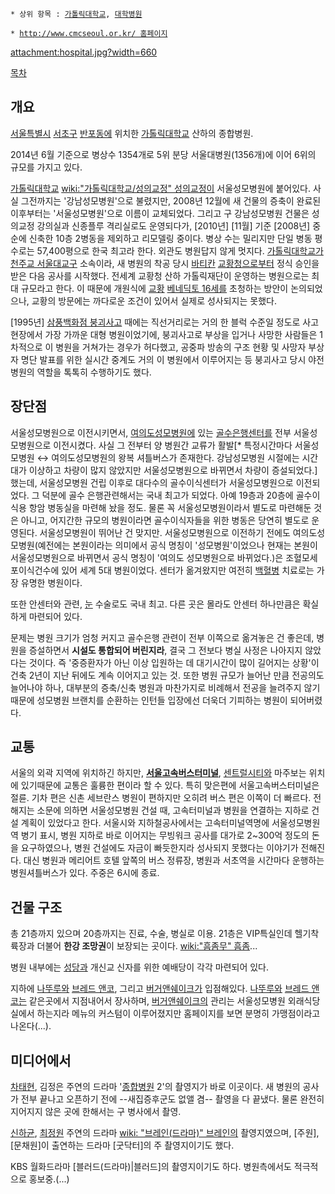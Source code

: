  * 상위 항목 : [[가톨릭대학교]], [[대학병원]]

 * [[http://www.cmcseoul.or.kr/ 홈페이지]]

attachment:hospital.jpg?width=660

[[목차]]
== 개요 ==
[[서울특별시]] [[서초구]] [[반포동]]에 위치한 [[가톨릭대학교]] 산하의 종합병원.

2014년 6월 기준으로 병상수 1354개로 5위 분당 서울대병원(1356개)에 이어 6위의 규모를 가지고 있다.

[[가톨릭대학교]] [[wiki:"가톨릭대학교/성의교정" 성의교정]]이 서울성모병원에 붙어있다. 사실 그전까지는 '강남성모병원'으로 불렸지만, 2008년 12월에 새 건물의 증축이 완료된 이후부터는 '서울성모병원'으로 이름이 교체되었다. 그리고 구 강남성모병원 건물은 성의교정 강의실과 신종플루 격리실로도 운영되다가, [2010년] [11월] 기준 [2008년] 중순에 신축한 10층 2병동을 제외하고 리모델링 중이다. 병상 수는 밀리지만 단일 병동 평수로는 57,400평으로 한국 최고라 한다. 외관도 병원답지 않게 멋지다. [[가톨릭대학교]]가 [[천주교 서울대교구]] 소속이라, 새 병원의 착공 당시 [[바티칸]] [[교황청]]으로부터 정식 승인을 받은 다음 공사를 시작했다. 전세계 교황청 산하 가톨릭재단이 운영하는 병원으로는 최대 규모라고 한다. 이 때문에 개원식에 [[교황]] [[베네딕토 16세]]를 초청하는 방안이 논의되었으나, 교황의 방문에는 까다로운 조건이 있어서 실제로 성사되지는 못했다.

[1995년] [[삼풍백화점 붕괴사고]] 때에는 직선거리로는 거의 한 블럭 수준일 정도로 사고현장에서 가장 가까운 대형 병원이었기에, 붕괴사고로 부상을 입거나 사망한 사람들은 1차적으로 이 병원을 거쳐가는 경우가 허다했고, 공중파 방송의 구조 현황 및 사망자 부상자 명단 발표를 위한 실시간 중계도 거의 이 병원에서 이루어지는 등 붕괴사고 당시 야전병원의 역할을 톡톡히 수행하기도 했다.

== 장단점 ==
서울성모병원으로 이전시키면서, [[여의도]]성모병원에 있는 [[골수]]은행센터를 전부 서울성모병원으로 이전시켰다. 사실 그 전부터 양 병원간 교류가 활발[* 특정시간마다 서울성모병원 ↔ 여의도성모병원의 왕복 셔틀버스가 존재한다. 강남성모병원 시절에는 시간대가 이상하고 차량이 많지 않았지만 서울성모병원으로 바뀌면서 차량이 증설되었다.]했는데, 서울성모병원 건립 이후로 대다수의 골수이식센터가 서울성모병원으로 이전되었다. 그 덕분에 골수 은행관련해서는 국내 최고가 되었다. 아예 19층과 20층에 골수이식용 항암 병동실을 마련해 놨을 정도. 물론 꼭 서울성모병원이라서 별도로 마련해둔 것은 아니고, 어지간한 규모의 병원이라면 골수이식자들을 위한 병동은 당연히 별도로 운영된다. 서울성모병원이 뛰어난 건 맞지만. 서울성모병원으로 이전하기 전에도 여의도성모병원(예전에는 본원이라는 의미에서 공식 명칭이 '성모병원'이었으나 현재는 본원이 서울성모병원으로 바뀌면서 공식 명칭이 '여의도 성모병원으로 바뀌었다.)은 조혈모세포이식건수에 있어 세계 5대 병원이었다. 센터가 옮겨왔지만 여전히 [[백혈병]] 치료로는 가장 유명한 병원이다. 

또한 안센터와 관련, [[눈]] 수술로도 국내 최고. 다른 곳은 몰라도 안센터 하나만큼은 확실하게 마련되어 있다.

문제는 병원 크기가 엄청 커지고 골수은행 관련이 전부 이쪽으로 옮겨놓은 건 좋은데, 병원을 증설하면서 '''시설도 통합되어 버린지라''', 결국 그 전보다 병실 사정은 나아지지 않았다는 것이다. 즉 '중증환자가 아닌 이상 입원하는 데 대기시간이 많이 길어지는 상황'이 건축 2년이 지난 뒤에도 계속 이어지고 있는 것. 또한 병원 규모가 늘어난 만큼 전공의도 늘어나야 하나, 대부분의 증축/신축 병원과 마찬가지로 비례해서 전공을 늘려주지 않기 때문에 성모병원 브랜치를 순환하는 인턴들 입장에선 더욱더 기피하는 병원이 되어버렸다.
== 교통 ==
서울의 외곽 지역에 위치하긴 하지만, '''[[서울고속버스터미널]]''', [[센트럴시티]]와 마주보는 위치에 있기때문에 교통은 훌륭한 편이라 할 수 있다. 특히 맞은편에 서울고속버스터미널은 절륜. 기차 편은 신촌 세브란스 병원이 편하지만 오히려 버스 편은 이쪽이 더 빠르다. 전해지는 소문에 의하면 서울성모병원 건설 때, 고속터미널과 병원을 연결하는 지하로 건설 계획이 있었다고 한다. 서울시와 지하철공사에서는 고속터미널역명에 서울성모병원역 병기 표시, 병원 지하로 바로 이어지는 무빙워크 공사를 대가로 2~300억 정도의 돈을 요구하였으나, 병원 건설에도 자금이 빠듯한지라 성사되지 못했다는 이야기가 전해진다. 대신 병원과 메리어트 호텔 앞쪽의 버스 정류장, 병원과 서초역을 시간마다 운행하는 병원셔틀버스가 있다. 주중은 6시에 종료. 

== 건물 구조 ==
총 21층까지 있으며 20층까지는 진료, 수술, 병실로 이용. 21층은 VIP특실인데 헬기착륙장과 더불어 '''한강 조망권'''이 보장되는 곳이다. [[wiki:"흠좀무" 흠좀]]...

병원 내부에는 [[성당]]과 개신교 신자를 위한 예배당이 각각 마련되어 있다.

지하에 [[나뚜루]]와 [[브레드 앤코]], 그리고 [[버거앤쉐이크]]가 입점해있다. [[나뚜루]]와 [[브레드 앤코]]는 같은곳에서 지점내어서 장사하며, [[버거앤쉐이크]]의 관리는 서울성모병원 외래식당실에서 하는지라 메뉴의 커스텀이 이루어졌지만 홈페이지를 보면 분명히 가맹점이라고 나온다(...).

== 미디어에서 ==
[[차태현]], 김정은 주연의 드라마 '[[종합병원]] 2'의 촬영지가 바로 이곳이다. 새 병원의 공사가 전부 끝나고 오픈하기 전에 --새집증후군도 없앨 겸-- 촬영을 다 끝냈다. 물론 완전히 지어지지 않은 곳에 한해서는 구 병사에서 촬영.

[[신하균]], [[최정원]] 주연의 드라마 [[wiki: "브레인(드라마)" 브레인]]의 촬영지였으며, [주원],[문채원]이 출연하는 드라마 [굿닥터]의 주 촬영지이기도 했다.

KBS 월화드라마 [블러드(드라마)|블러드]의 촬영지이기도 하다. 병원측에서도 적극적으로 홍보중.(...)
